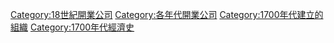 {{EstcatDecadeType|17|0|18|公司|Companies|n=開業}}
[[Category:18世紀開業公司|Category:18世紀開業公司]]
[[Category:各年代開業公司|Category:各年代開業公司]]
[[Category:1700年代建立的組織|Category:1700年代建立的組織]]
[[Category:1700年代經濟史|Category:1700年代經濟史]]